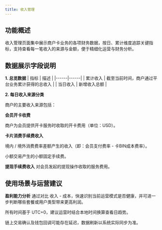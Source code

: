 ```yaml
---
title: 收入管理
---
```


## 功能概述
收入管理页面集中展示商户卡业务的各项财务数据，按日、累计维度追踪关键指标，支持查看每一笔收入的来源与金额，便于精细化运营与财务分析。

## 数据展示字段说明

**1. 总览数据**
| 指标 | 描述 |
|------|------|
| 累计收入 | 截至当前时间，商户通过平台业务累计获得的总收入 |
| 当日收入 | 新增收入总额 |

**2. 每日收入来源分类**

商户的主要收入来源包括：

**会员开卡收费**

商户为会员提供开卡服务时收取的开卡费用（单位：USD）。

**卡片消费手续费收入**

境内 / 境外消费费率差额产生的收入（即：会员支付费率 - 卡BIN成本费率）。

小额交易产生的小额固定手续费。

**提现手续费收入**
对会员发起的提现操作收取的服务费用。

## 使用场景与运营建议
**盈利能力分析**
通过对比 收入 - 成本，快速识别当前运营模式是否健康，并可进一步判断哪些套餐或用户类型带来更高利润。

<Note>
所有时间基于 UTC+0，建议运营时结合本地时间换算查看日趋势。

链上交易确认及钱包回调可能存在延迟，数据刷新以系统实际同步为准。
</Note>

